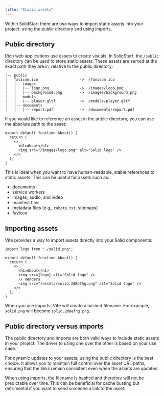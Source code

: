 ```yaml
---
title: "Static assets"
---
```


Within SolidStart there are two ways to import static assets into your project: using the public directory and using imports.

## Public directory

Rich web applications use assets to create visuals. 
In SolidStart, the `/public` directory can be used to store static assets.
These assets are served at the exact path they are in, relative to the public directory:

```
|-- public
|   favicon.ico                   ->  /favicon.ico
|   |-- images
|   |   |-- logo.png              ->  /images/logo.png
|   |   |-- background.png        ->  /images/background.png
|   |-- models
|   |   |-- player.gltf           ->  /models/player.gltf
|   |-- documents
|   |   |-- report.pdf            ->  /documents/report.pdf
```

If you would like to reference an asset in the public directory, you can use the absolute path to the asset:

```tsx { 5 }
export default function About() {
  return (
    <>
      <h1>About</h1>
      <img src="/images/logo.png" alt="Solid logo" />
    </>
  );
}
```

This is ideal when you want to have human-readable, stable references to static assets.
This can be useful for assets such as:
- documents
- service workers
- images, audio, and video
- manifest files
- metadata files (e.g., `robots.txt`, sitemaps)
- favicon

## Importing assets

Vite provides a way to import assets directly into your Solid components:

```tsx
import logo from "./solid.png";

export default function About() {
  return (
    <>
      <h1>About</h1>
      <img src={logo} alt="Solid logo" />
      // Renders
      <img src="/assets/solid.2d8efhg.png" alt="Solid logo" />
    </>
  );
}
```

When you use imports, Vite will create a hashed filename. 
For example, `solid.png` will become `solid.2d8efhg.png`.

## Public directory versus imports

The public directory and imports are both valid ways to include static assets in your project.
The driver to using one over the other is based on your use case.

For dynamic updates to your assets, using the public directory is the best choice. 
It allows you to maintain full control over the asset URL paths, ensuring that the links remain consistent even when the assets are updated.

When using imports, the filename is hashed and therefore will not be predictable over time. 
This can be beneficial for cache busting but detrimental if you want to send someone a link to the asset.